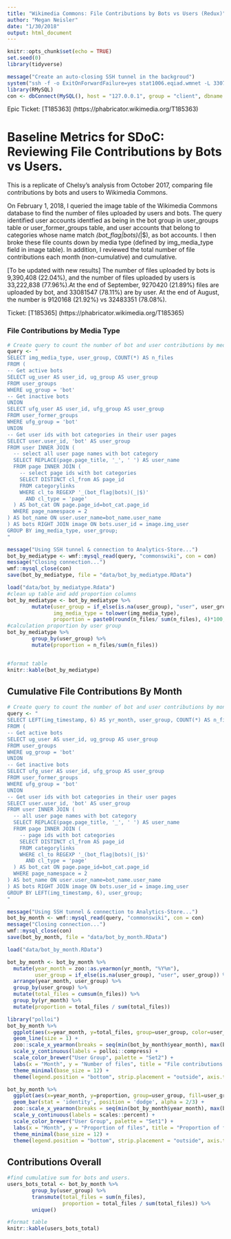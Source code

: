 ```yaml
---
title: "Wikimedia Commons: File Contributions by Bots vs Users (Redux)"
author: "Megan Neisler"
date: "1/30/2018"
output: html_document
---
```


```r
knitr::opts_chunk$set(echo = TRUE)
set.seed(0)
library(tidyverse)
```


```r
message("Create an auto-closing SSH tunnel in the backgroud")
system("ssh -f -o ExitOnForwardFailure=yes stat1006.eqiad.wmnet -L 3307:analytics-store.eqiad.wmnet:3306 sleep 10")
library(RMySQL)
con <- dbConnect(MySQL(), host = "127.0.0.1", group = "client", dbname = "commonswiki", port = 3307)
```

Epic Ticket: [T185363] (https://phabricator.wikimedia.org/T185363)

# Baseline Metrics for SDoC: Reviewing File Contributions by Bots vs Users.#

This is a replicate of Chelsy's analysis from October 2017, comparing file contributions by bots and users to Wikimedia Commons.

On February 1, 2018, I queried the image table of the Wikimedia Commons database to find the number of files uploaded by users and bots. The query identified user accounts identfied as being in the bot group in user_groups table or user_former_groups table, and user accounts that belong to categories whose name match _(bot_flag|bots)(_|$), as bot accounts. I then broke these file counts down by media type (defined by img_media_type field in image table).  In addition, I reviewed the total number of file contributions each month (non-cumulative) and cumulative.

[To be updated with new results]
The number of files uploaded by bots is 9,390,408 (22.04%), and the number of files uploaded by users is 33,222,838 (77.96%).At the end of September, 9270420 (21.89%) files are uploaded by bot, and 33081547 (78.11%) are by user. At the end of August, the number is 9120168 (21.92%) vs 32483351 (78.08%).


Ticket: [T185365] (https://phabricator.wikimedia.org/T185365)


### File Contributions by Media Type ###

```r
# Create query to count the number of bot and user contributions by media type.
query <- "
SELECT img_media_type, user_group, COUNT(*) AS n_files
FROM (
-- Get active bots
SELECT ug_user AS user_id, ug_group AS user_group
FROM user_groups
WHERE ug_group = 'bot'
-- Get inactive bots
UNION
SELECT ufg_user AS user_id, ufg_group AS user_group
FROM user_former_groups
WHERE ufg_group = 'bot'
UNION
-- Get user ids with bot categories in their user pages
SELECT user.user_id, 'bot' AS user_group
FROM user INNER JOIN (
  -- select all user page names with bot category
  SELECT REPLACE(page.page_title, '_', ' ') AS user_name
  FROM page INNER JOIN (
    -- select page ids with bot categories 
    SELECT DISTINCT cl_from AS page_id
    FROM categorylinks
    WHERE cl_to REGEXP '_(bot_flag|bots)(_|$)'
      AND cl_type = 'page'
  ) AS bot_cat ON page.page_id=bot_cat.page_id
  WHERE page_namespace = 2
) AS bot_name ON user.user_name=bot_name.user_name
) AS bots RIGHT JOIN image ON bots.user_id = image.img_user
GROUP BY img_media_type, user_group;
"
```


```r

message("Using SSH tunnel & connection to Analytics-Store...")
bot_by_mediatype <- wmf::mysql_read(query, "commonswiki", con = con)
message("Closing connection...")
wmf::mysql_close(con)
save(bot_by_mediatype, file = "data/bot_by_mediatype.RData")
```

```r
load("data/bot_by_mediatype.Rdata")
#clean up table and add proportion columns
bot_by_mediatype <- bot_by_mediatype %>%
        mutate(user_group = if_else(is.na(user_group), "user", user_group),
               img_media_type = tolower(img_media_type),
               proportion = paste0(round(n_files/ sum(n_files), 4)*100, "%"))
#calculation proportion by user group
bot_by_mediatype %>%
        group_by(user_group) %>%
        mutate(proportion = n_files/sum(n_files))


#format table
knitr::kable(bot_by_mediatype)
```


## Cumulative File Contributions By Month ##
```r
# Create query to count the number of bot and user contributions by month.
query <- "
SELECT LEFT(img_timestamp, 6) AS yr_month, user_group, COUNT(*) AS n_files
FROM (
-- Get active bots
SELECT ug_user AS user_id, ug_group AS user_group
FROM user_groups
WHERE ug_group = 'bot'
UNION
-- Get inactive bots
SELECT ufg_user AS user_id, ufg_group AS user_group
FROM user_former_groups
WHERE ufg_group = 'bot'
UNION
-- Get user ids with bot categories in their user pages
SELECT user.user_id, 'bot' AS user_group
FROM user INNER JOIN (
  -- all user page names with bot category
  SELECT REPLACE(page.page_title, '_', ' ') AS user_name
  FROM page INNER JOIN (
    -- page ids with bot categories 
    SELECT DISTINCT cl_from AS page_id
    FROM categorylinks
    WHERE cl_to REGEXP '_(bot_flag|bots)(_|$)'
      AND cl_type = 'page'
  ) AS bot_cat ON page.page_id=bot_cat.page_id
  WHERE page_namespace = 2
) AS bot_name ON user.user_name=bot_name.user_name
) AS bots RIGHT JOIN image ON bots.user_id = image.img_user
GROUP BY LEFT(img_timestamp, 6), user_group;
"
```

```r
message("Using SSH tunnel & connection to Analytics-Store...")
bot_by_month <- wmf::mysql_read(query, "commonswiki", con = con)
message("Closing connection...")
wmf::mysql_close(con)
save(bot_by_month, file = "data/bot_by_month.RData")
```

```r
load("data/bot_by_month.RData")

bot_by_month <- bot_by_month %>%
  mutate(year_month = zoo::as.yearmon(yr_month, "%Y%m"),
         user_group = if_else(is.na(user_group), "user", user_group)) %>%
  arrange(year_month, user_group) %>%
  group_by(user_group) %>%
  mutate(total_files = cumsum(n_files)) %>%
  group_by(yr_month) %>%
  mutate(proportion = total_files / sum(total_files))

```

```r
library("polloi")
bot_by_month %>%
  ggplot(aes(x=year_month, y=total_files, group=user_group, color=user_group)) +
  geom_line(size = 1) +
  zoo::scale_x_yearmon(breaks = seq(min(bot_by_month$year_month), max(bot_by_month$year_month), by = 1)) +
  scale_y_continuous(labels = polloi::compress) +
  scale_color_brewer("User Group", palette = "Set2") +
  labs(x = "Month", y = "Number of files", title = "File contributions on Wikimedia Commons by users and bots") +
  theme_minimal(base_size = 12) +
  theme(legend.position = "bottom", strip.placement = "outside", axis.text.x = element_text(angle = 90))
```


```r
bot_by_month %>%
  ggplot(aes(x=year_month, y=proportion, group=user_group, fill=user_group)) +
  geom_bar(stat = 'identity', position = 'dodge', alpha = 2/3) +
  zoo::scale_x_yearmon(breaks = seq(min(bot_by_month$year_month), max(bot_by_month$year_month), by = 1)) +
  scale_y_continuous(labels = scales::percent) +
  scale_color_brewer("User Group", palette = "Set1") +
  labs(x = "Month", y = "Proportion of files", title = "Proportion of files contributions on Wikimedia Commons by bots and users") +
  theme_minimal(base_size = 12) +
  theme(legend.position = "bottom", strip.placement = "outside", axis.text.x = element_text(angle = 90))
```

## Contributions Overall ##

```r
#find cumulative sum for bots and users.
users_bots_total <- bot_by_month %>%
        group_by(user_group) %>%
        transmute(total_files = sum(n_files),
                  proportion = total_files / sum(total_files)) %>%
        unique()

#format table
knitr::kable(users_bots_total)
```




